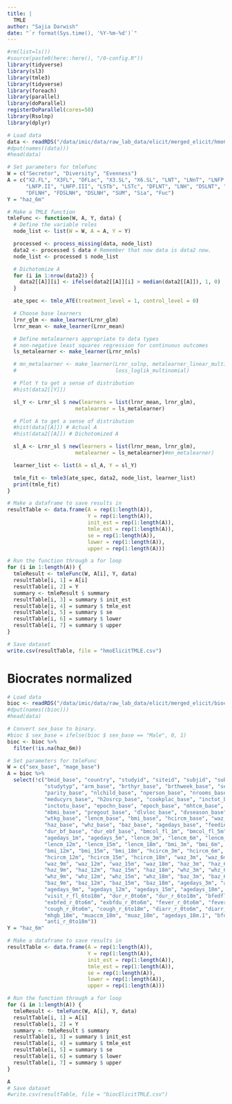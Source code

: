 ```yaml
---
title: |
  TMLE
author: "Sajia Darwish"
date: "`r format(Sys.time(), '%Y-%m-%d')`"
---
```


```r
#rm(list=ls())
#source(paste0(here::here(), "/0-config.R"))
library(tidyverse)
library(sl3)
library(tmle3)
library(tidyverse)
library(foreach)
library(parallel)
library(doParallel)
registerDoParallel(cores=50)
library(Rsolnp)
library(dplyr)
```

```r
# Load data
data <- readRDS("/data/imic/data/raw_lab_data/elicit/merged_elicit/hmoClean.RDS")
#dput(names((data)))
#head(data)

# Set parameters for tmleFunc
W = c("Secretor", "Diversity", "Evenness")
A = c("X2.FL", "X3FL", "DFLac", "X3.SL", "X6.SL", "LNT", "LNnT", "LNFP.I",
      "LNFP.II", "LNFP.III", "LSTb", "LSTc", "DFLNT", "LNH", "DSLNT", "FLNH",
      "DFLNH", "FDSLNH", "DSLNH", "SUM", "Sia", "Fuc")
Y = "haz_6m"
```

```r
# Make a TMLE function
tmleFunc <- function(W, A, Y, data) {
  # Define the variable roles
  node_list <- list(W = W, A = A, Y = Y)

  processed <- process_missing(data, node_list)
  data2 <- processed $ data # Remember that now data is data2 now.
  node_list <- processed $ node_list

  # Dichotomize A
  for (i in 1:nrow(data2)) {
    data2[[A]][i] <- ifelse(data2[[A]][i] > median(data2[[A]]), 1, 0)
  }

  ate_spec <- tmle_ATE(treatment_level = 1, control_level = 0)

  # Choose base learners
  lrnr_glm <- make_learner(Lrnr_glm)
  lrnr_mean <- make_learner(Lrnr_mean)

  # Define metalearners appropriate to data types
  # non-negative least squares regression for continuous outcomes
  ls_metalearner <- make_learner(Lrnr_nnls)

  # mn_metalearner <- make_learner(Lrnr_solnp, metalearner_linear_multinomial,
  #                                loss_loglik_multinomial)

  # Plot Y to get a sense of distribution
  #hist(data2[[Y]])

  sl_Y <- Lrnr_sl $ new(learners = list(lrnr_mean, lrnr_glm),
                      metalearner = ls_metalearner)

  # Plot A to get a sense of distribution
  #hist(data[[A]]) # Actual A
  #hist(data2[[A]]) # Dichotomized A

  sl_A <- Lrnr_sl $ new(learners = list(lrnr_mean, lrnr_glm),
                      metalearner = ls_metalearner)#mn_metalearner)

  learner_list <- list(A = sl_A, Y = sl_Y)

  tmle_fit <- tmle3(ate_spec, data2, node_list, learner_list)
  print(tmle_fit)
}
```

```r
# Make a dataframe to save results in
resultTable <- data.frame(A = rep(1:length(A)),
                          Y = rep(1:length(A)),
                          init_est = rep(1:length(A)),
                          tmle_est = rep(1:length(A)),
                          se = rep(1:length(A)),
                          lower = rep(1:length(A)),
                          upper = rep(1:length(A)))

# Run the function through a for loop 
for (i in 1:length(A)) {
  tmleResult <- tmleFunc(W, A[i], Y, data)
  resultTable[i, 1] = A[i]
  resultTable[i, 2] = Y
  summary <- tmleResult $ summary
  resultTable[i, 3] = summary $ init_est
  resultTable[i, 4] = summary $ tmle_est
  resultTable[i, 5] = summary $ se
  resultTable[i, 6] = summary $ lower
  resultTable[i, 7] = summary $ upper
}

# Save dataset
write.csv(resultTable, file = "hmoElicitTMLE.csv")
```

# Biocrates normalized
```r
# Load data
bioc <- readRDS("/data/imic/data/raw_lab_data/elicit/merged_elicit/biocNormClean.RDS")
#dput(names((bioc)))
#head(data)

# Convert sex_base to binary.
#bioc $ sex_base = ifelse(bioc $ sex_base == "Male", 0, 1)
bioc <- bioc %>%
  filter(!is.na(haz_6m))

# Set parameters for tmleFunc
W = c("sex_base", "mage_base")
A = bioc %>%
  select(!c("bmid_base", "country", "studyid", "siteid", "subjid", "subjido", 
            "studytyp", "arm_base", "brthyr_base", "brthweek_base", "sex_base",                       
            "parity_base", "nlchild_base", "nperson_base", "nrooms_base", 
            "meducyrs_base", "h2osrcp_base", "cookplac_base", "inctot_base", 
            "inctotu_base", "epochn_base", "epoch_base", "mhtcm_base", "mwtkg_base", 
            "mbmi_base", "pregout_base", "dlvloc_base", "dvseason_base", "mage_base",
            "wtkg_base", "lencm_base", "bmi_base", "hcircm_base", "waz_base", 
            "haz_base", "whz_base", "baz_base", "agedays_base", "feeding_base", 
            "dur_bf_base", "dur_ebf_base", "bmcol_fl_1m", "bmcol_fl_5m", 
            "agedays_1m", "agedays_5m", "lencm_3m", "lencm_6m", "lencm_9m", 
            "lencm_12m", "lencm_15m", "lencm_18m", "bmi_3m", "bmi_6m", "bmi_9m", 
            "bmi_12m", "bmi_15m", "bmi_18m", "hcircm_3m", "hcircm_6m", "hcircm_9m", 
            "hcircm_12m", "hcircm_15m", "hcircm_18m", "waz_3m", "waz_6m", 
            "waz_9m", "waz_12m", "waz_15m", "waz_18m", "haz_3m", "haz_6m",
            "haz_9m", "haz_12m", "haz_15m", "haz_18m", "whz_3m", "whz_6m", 
            "whz_9m", "whz_12m", "whz_15m", "whz_18m", "baz_3m", "baz_6m", 
            "baz_9m", "baz_12m", "baz_15m", "baz_18m", "agedays_3m", "agedays_6m", 
            "agedays_9m", "agedays_12m", "agedays_15m", "agedays_18m", "visit_r_fl_0to6m", 
            "visit_r_fl_6to18m", "dur_r_0to6m", "dur_r_6to18m", "bfedfl_r_0to6m", 
            "exbfed_r_0to6m", "exbfdu_r_0to6m", "fever_r_0to6m", "fever_r_6to18m", 
            "cough_r_0to6m", "cough_r_6to18m", "diarr_r_0to6m", "diarr_r_6to18m", 
            "mhgb_18m", "muaccm_18m", "muaz_18m", "agedays_18m.1", "bfdu_r_0to18m", 
            "anti_r_0to18m"))
Y = "haz_6m"

# Make a dataframe to save results in
resultTable <- data.frame(A = rep(1:length(A)),
                          Y = rep(1:length(A)),
                          init_est = rep(1:length(A)),
                          tmle_est = rep(1:length(A)),
                          se = rep(1:length(A)),
                          lower = rep(1:length(A)),
                          upper = rep(1:length(A)))

# Run the function through a for loop
for (i in 1:length(A)) {
  tmleResult <- tmleFunc(W, A[i], Y, data)
  resultTable[i, 1] = A[i]
  resultTable[i, 2] = Y
  summary <- tmleResult $ summary
  resultTable[i, 3] = summary $ init_est
  resultTable[i, 4] = summary $ tmle_est
  resultTable[i, 5] = summary $ se
  resultTable[i, 6] = summary $ lower
  resultTable[i, 7] = summary $ upper
}

A
# Save dataset
#write.csv(resultTable, file = "biocElicitTMLE.csv")
```










